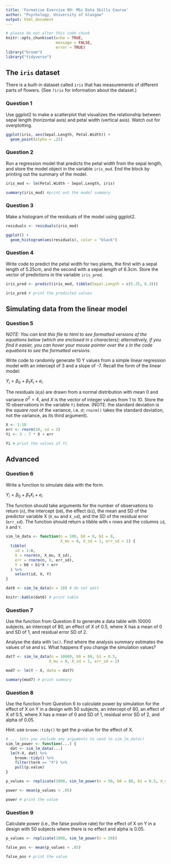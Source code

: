```yaml
---
title: 'Formative Exercise 09: MSc Data Skills Course'
author: "Psychology, University of Glasgow"
output: html_document
---
```


```r
# please do not alter this code chunk
knitr::opts_chunk$set(echo = TRUE, 
                      message = FALSE,
                      error = TRUE)
library("broom")
library("tidyverse")
```

## The `iris` dataset

There is a built-in dataset called `iris` that has measurements of different parts of flowers. (See `?iris` for information about the dataset.)


### Question 1

Use ggplot2 to make a scatterplot that visualizes the relationship between sepal length (horizontal axis) and petal width (vertical axis). Watch out for overplotting.

```r
ggplot(iris, aes(Sepal.Length, Petal.Width)) +
  geom_point(alpha = .25)
```


### Question 2

Run a regression model that predicts the petal width from the sepal length, and store the model object in the variable `iris_mod`.  End the block by printing out the summary of the model.

```r
iris_mod <- lm(Petal.Width ~ Sepal.Length, iris)

summary(iris_mod) #print out the model summary
```


### Question 3

Make a histogram of the residuals of the model using ggplot2.

```r
residuals <- residuals(iris_mod)

ggplot() +
  geom_histogram(aes(residuals), color = "black")
```


### Question 4

Write code to predict the petal width for two plants, the first with a sepal length of 5.25cm, and the second with a sepal length of 6.3cm.  Store the vector of predictions in the variable `iris_pred`.

```r
iris_pred <- predict(iris_mod, tibble(Sepal.Length = c(5.25, 6.3)))

iris_pred # print the predicted values
```


## Simulating data from the linear model

### Question 5

*NOTE: You can knit this file to html to see formatted versions of the equations below (which are enclosed in `$` characters); alternatively, if you find it easier, you can hover your mouse pointer over the `$` in the code equations to see the formatted versions.* 

Write code to randomly generate 10 Y values from a simple linear regression model with an intercept of 3 and a slope of -7.  Recall the form of the linear model:

$Y_i = \beta_0 + \beta_1 X_i + e_i$

The residuals ($e_i$s) are drawn from a normal distribution with mean 0 and variance $\sigma^2 = 4$, and $X$ is the vector of integer values from 1 to 10. Store the 10 observations in the variable `Yi` below. (NOTE: the standard deviation is the *square root* of the variance, i.e. $\sigma$; `rnorm()` takes the standard deviation, not the variance, as its third argument).

```r
X <- 1:10
err <- rnorm(10, sd = 2)
Yi <- 3 - 7 * X + err

Yi # print the values of Yi
```

## Advanced

### Question 6

Write a function to simulate data with the form.

$Y_i = \beta_0 + \beta_1 X_i + e_i$

The function should take arguments for the number of observations to return (`n`), the intercept (`b0`), the effect (`b1`), the mean and SD of the predictor variable X (`X_mu` and `X_sd`), and the SD of the residual error (`err_sd`). The function should return a tibble with `n` rows and the columns `id`, `X` and `Y`.

```r

sim_lm_data <- function(n = 100, b0 = 0, b1 = 0, 
                        X_mu = 0, X_sd = 1, err_sd = 1) {
  tibble(
    id = 1:n,
    X = rnorm(n, X_mu, X_sd),
    err = rnorm(n, 0, err_sd),
    Y = b0 + b1*X + err
  ) %>%
    select(id, X, Y)
}

dat6 <- sim_lm_data(n = 10) # do not edit

knitr::kable(dat6) # print table
```

### Question 7

Use the function from Question 6 to generate a data table with 10000 subjects, an intercept of 80, an effect of X of 0.5, where X has a mean of 0 and SD of 1, and residual error SD of 2.

Analyse the data with `lm()`. Find where the analysis summary estimates the values of `b0` and `b1`. What happens if you change the simulation values?

```r

dat7 <- sim_lm_data(n = 10000, b0 = 80, b1 = 0.5, 
                   X_mu = 0, X_sd = 1, err_sd = 2)

mod7 <- lm(Y ~ X, data = dat7)

summary(mod7) # print summary

```


### Question 8

Use the function from Question 6 to calculate power by simulation for the effect of X on Y in a design with 50 subjects, an intercept of 80, an effect of X of 0.5, where X has a mean of 0 and SD of 1, residual error SD of 2, and alpha of 0.05.

Hint: use `broom::tidy()` to get the p-value for the effect of X.

```r
# ... lets you include any arguments to send to sim_lm_data()
sim_lm_power <- function(...) {
  dat <- sim_lm_data(...)
  lm(Y~X, dat) %>% 
    broom::tidy() %>%
    filter(term == "X") %>%
    pull(p.value)
}

p_values <- replicate(1000, sim_lm_power(n = 50, b0 = 80, b1 = 0.5, X_mu = 0, X_sd = 1, err_sd = 2))

power <- mean(p_values < .05)

power # print the value
```

### Question 9

Calculate power (i.e., the false positive rate) for the effect of X on Y in a design with 50 subjects where there is no effect and alpha is 0.05.

```r

p_values <- replicate(1000, sim_lm_power(n = 50))

false_pos <- mean(p_values < .05)

false_pos # print the value
```
